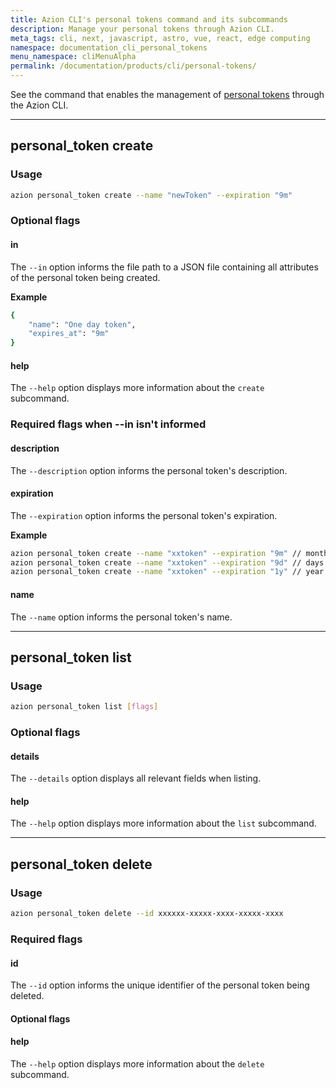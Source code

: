 ```yaml
---
title: Azion CLI's personal tokens command and its subcommands
description: Manage your personal tokens through Azion CLI.
meta_tags: cli, next, javascript, astro, vue, react, edge computing
namespace: documentation_cli_personal_tokens
menu_namespace: cliMenuAlpha
permalink: /documentation/products/cli/personal-tokens/
---
```


See the command that enables the management of [personal tokens](/en/documentation/products/accounts/personal-tokens/) through the Azion CLI.

---

## personal_token create

### Usage

```sh
azion personal_token create --name "newToken" --expiration "9m" 
```

### Optional flags

#### in 

The `--in` option informs the file path to a JSON file containing all attributes of the personal token being created.

**Example**

```sh
{
    "name": "One day token",
    "expires_at": "9m"
}
```

#### help

The `--help` option displays more information about the `create` subcommand.

### Required flags when --in isn't informed

#### description 

The `--description` option informs the personal token's description.

#### expiration 

The `--expiration` option informs the personal token's expiration.

**Example** 

```sh 
azion personal_token create --name "xxtoken" --expiration "9m" // months
azion personal_token create --name "xxtoken" --expiration "9d" // days
azion personal_token create --name "xxtoken" --expiration "1y" // year
```

#### name

The `--name` option informs the personal token's name.

---

## personal_token list

### Usage

```sh
azion personal_token list [flags]
```

### Optional flags

#### details

The `--details` option displays all relevant fields when listing.

#### help

The `--help` option displays more information about the `list` subcommand.

--- 

## personal_token delete

### Usage

```sh
azion personal_token delete --id xxxxxx-xxxxx-xxxx-xxxxx-xxxx
```

### Required flags 

#### id

The `--id` option informs the unique identifier of the personal token being deleted.

#### Optional flags

#### help

The `--help` option displays more information about the `delete` subcommand.